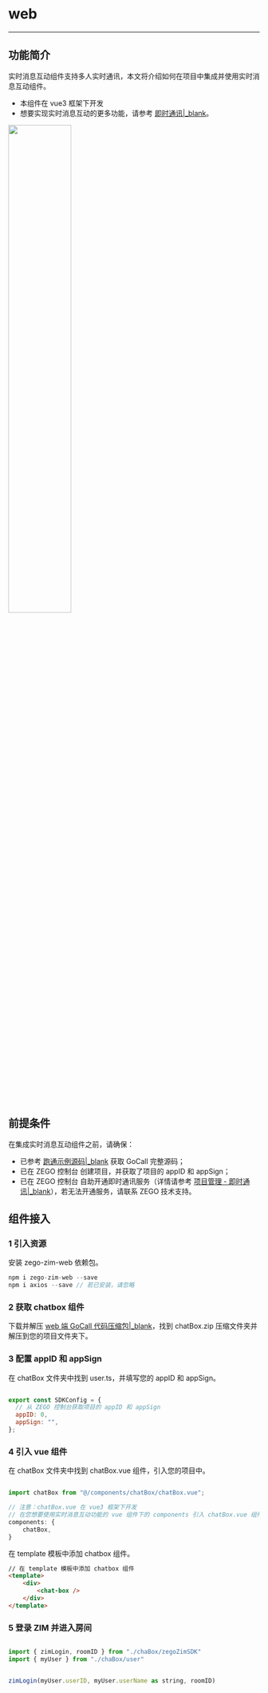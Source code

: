 # web

---


## 功能简介

实时消息互动组件支持多人实时通讯，本文将介绍如何在项目中集成并使用实时消息互动组件。

<div class="mk-hint">

- 本组件在 vue3 框架下开发
- 想要实现实时消息互动的更多功能，请参考 [即时通讯\|_blank](#12807)。
</div>

<img src="/Pics/GoCall/call/GoCall_Chat_web.png" width=50%>

## 前提条件

在集成实时消息互动组件之前，请确保：

- 已参考 [跑通示例源码\|_blank](#4459) 获取 GoCall 完整源码；
- 已在 ZEGO 控制台 创建项目，并获取了项目的 appID 和 appSign；
- 已在 ZEGO 控制台 自助开通即时通讯服务（详情请参考 [项目管理 - 即时通讯\|_blank](#14994)），若无法开通服务，请联系 ZEGO 技术支持。

## 组件接入

### 1 引入资源

安装 zego-zim-web 依赖包。

```javascript
npm i zego-zim-web --save
npm i axios --save // 若已安装，请忽略
```

### 2 获取 chatbox 组件

下载并解压 [web 端 GoCall 代码压缩包\|_blank](https://codestore.zego.im/project/14)，找到 chatBox.zip 压缩文件夹并解压到您的项目文件夹下。


### 3 配置 appID 和 appSign

在 chatBox 文件夹中找到 user.ts，并填写您的 appID 和 appSign。

```javascript

export const SDKConfig = {
  // 从 ZEGO 控制台获取项目的 appID 和 appSign
  appID: 0,
  appSign: "",
};

```

### 4 引入 vue 组件

在 chatBox 文件夹中找到 chatBox.vue 组件，引入您的项目中。

```javascript

import chatBox from "@/components/chatBox/chatBox.vue";

// 注意：chatBox.vue 在 vue3 框架下开发
// 在您想要使用实时消息互动功能的 vue 组件下的 components 引入 chatBox.vue 组件
components: {
    chatBox,
}
```

在 template 模板中添加 chatbox 组件。

```html
// 在 template 模板中添加 chatbox 组件
<template>
    <div>
        <chat-box />
    </div>
</template>
```

### 5 登录 ZIM 并进入房间

```javascript

import { zimLogin, roomID } from "./chaBox/zegoZimSDK"
import { myUser } from "./chaBox/user"


zimLogin(myUser.userID, myUser.userName as string, roomID)

```
